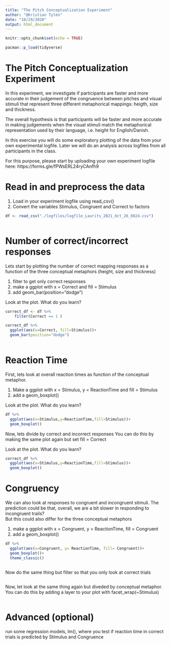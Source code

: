 ```yaml
---
title: "The Pitch Conceptualization Experiment"
author: "@Kristian Tylén"
date: "10/29/2020"
output: html_document
---
```


```r
knitr::opts_chunk$set(echo = TRUE)

pacman::p_load(tidyverse)
```

# The Pitch Conceptualization Experiment
In this experiment, we investigate if participants are faster and more accurate in their judgement of the congruence between pitches and visual stimuli that represent three different metaphorical mappings: heigth, size and thickness.

The overall hypothesis is that participants will be faster and more accurate in making judgements when the visual stimuli match the metaphorical representation used by their language, i.e. height for English/Danish.

In this exercise you will do some exploratory plotting of the data from your own experimental logfile. Later we will do an analysis across logfiles from all participants in the class. 

For this purpose, please start by uploading your own experiment logfile here: https://forms.gle/fPWsERL24ryCAnfh9

# Read in and preprocess the data

1) Load in your experiment logfile using read_csv() 
2) Convert the variables Stimulus, Congruent and Correct to factors

```r
df <- read_csv("./logfiles/logfile_Laurits_2021_Oct_26_0824.csv")



```

# Number of correct/incorrect responses  

Lets start by plotting the number of correct mapping responses as a function of the three conceptual metaphors (height, size and thickness)

1) filter to get only correct responses 
2) make a ggplot with x = Correct and fill = Stimulus
3) add geom_bar(position="dodge")

Look at the plot. What do you learn?  

```r
correct_df <- df %>% 
    filter(Correct == 1 )

correct_df %>% 
  ggplot(aes(x=Correct, fill=Stimulus))+
  geom_bar(position="dodge")
  

```

# Reaction Time 

First, lets look at overall reaction times as function of the conceptual metaphor.

1) Make a ggplot with x = Stimulus, y = ReactionTime and fill = Stimulus
2) add a geom_boxplot()

Look at the plot. What do you learn?

```r

df %>% 
  ggplot(aes(x=Stimulus,y=ReactionTime,fill=Stimulus))+
  geom_boxplot()

```

Now, lets divide by correct and incorrect responses
You can do this by making the same plot again but set fill = Correct

Look at the plot. What do you learn?

```r
correct_df %>% 
  ggplot(aes(x=Stimulus,y=ReactionTime,fill=Stimulus))+
  geom_boxplot()


```

# Congruency 
We can also look at responses to congruent and incongruent stimuli. 
The prediction could be that, overall, we are a bit slower in responding to incongruent trails?  
But this could also differ for the three conceptual metaphors

1) make a ggplot with x = Congruent, y = ReactionTime, fill = Congruent
2) add a geom_boxplot()

```r
df %>% 
  ggplot(aes(x=Congruent, y= ReactionTime, fill= Congruent))+
  geom_boxplot()+
  theme_classic()



```

Now do the same thing but filter so that you only look at correct trials 

```r


```

Now, let look at the same thing again but diveded by conceptual metaphor. You can do this by adding a layer to your plot with facet_wrap(~Stimulus) 

```r



```

# Advanced (optional) 

run some regression models, lm(), where you test if reaction time in correct trials is predicted by Stimulus and Congruence 

```r

```


